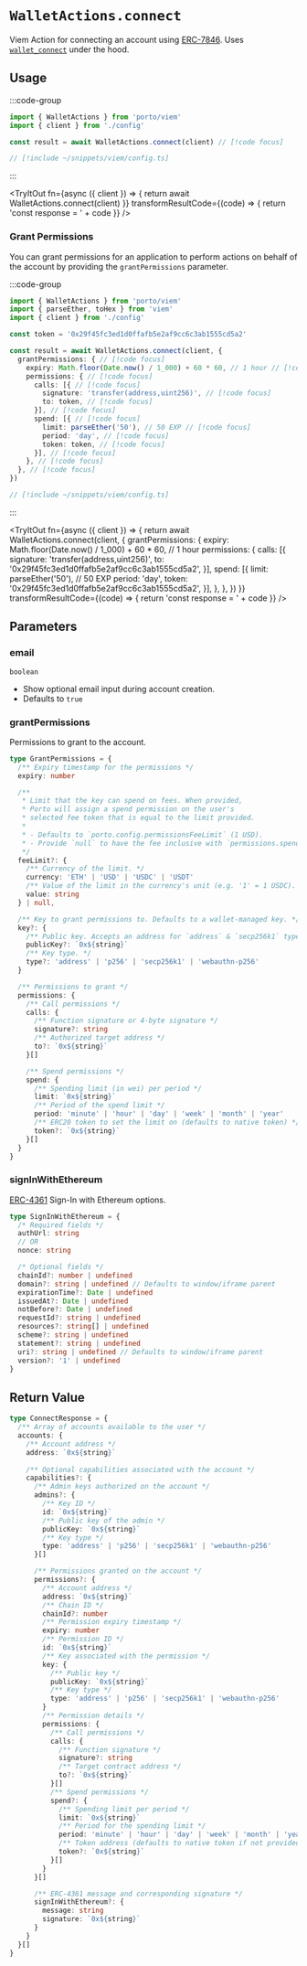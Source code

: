 
# `WalletActions.connect`

Viem Action for connecting an account using [ERC-7846](https://github.com/ethereum/ERCs/pull/779). Uses [`wallet_connect`](/sdk/rpc/wallet_connect) under the hood.

## Usage

:::code-group

```ts twoslash [example.ts]
import { WalletActions } from 'porto/viem'
import { client } from './config'

const result = await WalletActions.connect(client) // [!code focus]
```

```ts twoslash [config.ts] filename="config.ts"
// [!include ~/snippets/viem/config.ts]
```

:::

<TryItOut
  fn={async ({ client }) => {
    return await WalletActions.connect(client)
  }}
  transformResultCode={(code) => {
    return 'const response = ' + code
  }}
/>

### Grant Permissions

You can grant permissions for an application to perform actions on behalf of the account by providing the `grantPermissions` parameter.

:::code-group

```ts twoslash [example.ts]
import { WalletActions } from 'porto/viem'
import { parseEther, toHex } from 'viem'
import { client } from './config'

const token = '0x29f45fc3ed1d0ffafb5e2af9cc6c3ab1555cd5a2'

const result = await WalletActions.connect(client, {
  grantPermissions: { // [!code focus]
    expiry: Math.floor(Date.now() / 1_000) + 60 * 60, // 1 hour // [!code focus]
    permissions: { // [!code focus]
      calls: [{ // [!code focus]
        signature: 'transfer(address,uint256)', // [!code focus]
        to: token, // [!code focus]
      }], // [!code focus]
      spend: [{ // [!code focus]
        limit: parseEther('50'), // 50 EXP // [!code focus]
        period: 'day', // [!code focus]
        token: token, // [!code focus]
      }], // [!code focus]
    }, // [!code focus]
  }, // [!code focus]
})
```

```ts twoslash [config.ts] filename="config.ts"
// [!include ~/snippets/viem/config.ts]
```

:::

<TryItOut
  fn={async ({ client }) => {
    return await WalletActions.connect(client, {
      grantPermissions: {
        expiry: Math.floor(Date.now() / 1_000) + 60 * 60, // 1 hour
        permissions: {
          calls: [{
            signature: 'transfer(address,uint256)',
            to: '0x29f45fc3ed1d0ffafb5e2af9cc6c3ab1555cd5a2',
          }],
          spend: [{
            limit: parseEther('50'), // 50 EXP
            period: 'day',
            token: '0x29f45fc3ed1d0ffafb5e2af9cc6c3ab1555cd5a2',
          }],
        },
      },
    })
  }}
  transformResultCode={(code) => {
    return 'const response = ' + code
  }}
/>

## Parameters

### email

`boolean`

- Show optional email input during account creation.
- Defaults to `true`

### grantPermissions

Permissions to grant to the account.

```ts
type GrantPermissions = {
  /** Expiry timestamp for the permissions */
  expiry: number

  /** 
   * Limit that the key can spend on fees. When provided,
   * Porto will assign a spend permission on the user's
   * selected fee token that is equal to the limit provided.
   * 
   * - Defaults to `porto.config.permissionsFeeLimit` (1 USD).
   * - Provide `null` to have the fee inclusive with `permissions.spend`.
   */
  feeLimit?: {
    /** Currency of the limit. */
    currency: 'ETH' | 'USD' | 'USDC' | 'USDT'
    /** Value of the limit in the currency's unit (e.g. '1' = 1 USDC). */
    value: string
  } | null,

  /** Key to grant permissions to. Defaults to a wallet-managed key. */
  key?: {
    /** Public key. Accepts an address for `address` & `secp256k1` types. */
    publicKey?: `0x${string}`
    /** Key type. */
    type?: 'address' | 'p256' | 'secp256k1' | 'webauthn-p256'
  }

  /** Permissions to grant */
  permissions: {
    /** Call permissions */
    calls: {
      /** Function signature or 4-byte signature */
      signature?: string
      /** Authorized target address */
      to?: `0x${string}`
    }[]

    /** Spend permissions */
    spend: {
      /** Spending limit (in wei) per period */
      limit: `0x${string}`
      /** Period of the spend limit */
      period: 'minute' | 'hour' | 'day' | 'week' | 'month' | 'year'
      /** ERC20 token to set the limit on (defaults to native token) */
      token?: `0x${string}`
    }[]
  }
}
```

### signInWithEthereum

[ERC-4361](https://eips.ethereum.org/EIPS/eip-4361) Sign-In with Ethereum options.

```ts
type SignInWithEthereum = {
  /* Required fields */
  authUrl: string
  // OR
  nonce: string

  /* Optional fields */
  chainId?: number | undefined
  domain?: string | undefined // Defaults to window/iframe parent
  expirationTime?: Date | undefined
  issuedAt?: Date | undefined
  notBefore?: Date | undefined
  requestId?: string | undefined
  resources?: string[] | undefined
  scheme?: string | undefined
  statement?: string | undefined
  uri?: string | undefined // Defaults to window/iframe parent
  version?: '1' | undefined
}
```

## Return Value

```ts
type ConnectResponse = {
  /** Array of accounts available to the user */
  accounts: {
    /** Account address */
    address: `0x${string}`
    
    /** Optional capabilities associated with the account */ 
    capabilities?: {
      /** Admin keys authorized on the account */
      admins?: {
        /** Key ID */
        id: `0x${string}`
        /** Public key of the admin */
        publicKey: `0x${string}`
        /** Key type */
        type: 'address' | 'p256' | 'secp256k1' | 'webauthn-p256'
      }[]

      /** Permissions granted on the account */
      permissions?: {
        /** Account address */
        address: `0x${string}`
        /** Chain ID */
        chainId?: number
        /** Permission expiry timestamp */
        expiry: number
        /** Permission ID */
        id: `0x${string}`
        /** Key associated with the permission */
        key: {
          /** Public key */
          publicKey: `0x${string}`
          /** Key type */
          type: 'address' | 'p256' | 'secp256k1' | 'webauthn-p256'
        }
        /** Permission details */
        permissions: {
          /** Call permissions */
          calls: {
            /** Function signature */
            signature?: string
            /** Target contract address */
            to?: `0x${string}`
          }[]
          /** Spend permissions */
          spend?: {
            /** Spending limit per period */
            limit: `0x${string}`
            /** Period for the spending limit */
            period: 'minute' | 'hour' | 'day' | 'week' | 'month' | 'year'
            /** Token address (defaults to native token if not provided) */
            token?: `0x${string}`
          }[]
        }
      }[]

      /** ERC-4361 message and corresponding signature */
      signInWithEthereum?: {
        message: string
        signature: `0x${string}`
      }
    }
  }[]
}
```
